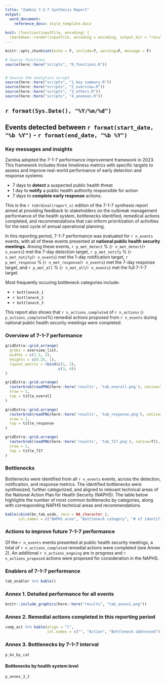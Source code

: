 ```yaml
---
title: "Zambia 7-1-7 Synthesis Report"
output: 
  word_document:
    reference_docx: style_template.docx
    
knit: (function(inputFile, encoding) {
  rmarkdown::render(inputFile, encoding = encoding, output_dir = "results") })
---
```


```r
knitr::opts_chunk$set(echo = F, include=T, warning=F, message = F)

# Source functions
source(here::here("scripts", "0_functions.R"))


# Source the analytics script
source(here::here("scripts", "1_key summary.R"))
source(here::here("scripts", "2_overview.R"))
source(here::here("scripts", "3_others.R"))
source(here::here("scripts", "4_annexes.R"))

```

## `r format(Sys.Date(), "%Y/%m/%d")`
## Events detected between `r format(start_date, "%b %Y")` - `r format(end_date, "%b %Y")`

### Key messages and insights


Zambia adopted the 7-1-7 performance improvement framework in 2023. This framework includes three timeliness metrics with specific targets to assess and improve real-world performance of early detection and response systems:

* 7 days to __detect__ a suspected public health threat
* 1 day to __notify__ a public health authority responsible for action
* 7 days to __complete early response__ actions.

This is the `r toOrdinal(report_n)` edition of the 7-1-7 synthesis report aimed at providing feedback to stakeholders on the outbreak management performance of the health system, bottlenecks identified, remedical actions completed, and recommendations that can inform prioritization of activities for the next cycle of annual operational planning.

In this reporting period, 7-1-7 performance was evaluated for `r n_events` events, with all of these events presented at __national public health security meetings__. Among these events, `r p_met_detect` % (`r n_met_detect`/`r n_events`) met the 7-day detection target, `r p_met_notify` % (`r n_met_notify`/`r n_events`) met the 1-day notification target, `r p_met_response` % (`r n_met_response`/`r n_events`) met the 7-day response target, and `r p_met_all` % (`r n_met_all`/`r n_events`) met the full 7-1-7 target.

Most frequently occuring bottleneck categories include:

* `r bottleneck_1`
* `r bottleneck_2`
* `r bottleneck_3`

This report also shows that `r n_actions_completed` of `r n_actions` (`r p_actions_completed`%) remedial actions proposed from `r n_events` during national public health security meetings were completed.

### Overview of 7-1-7 performance

```r
gridExtra::grid.arrange(
  grobs = overview_list,
  widths = c(1.5, 2),
  heights = c(0.25, 1),
  layout_matrix = rbind(c(1, 2),
                        c(3, 4))
)

```


```r
gridExtra::grid.arrange(
  rasterGrob(readPNG(here::here('results', 'tab_overall.png'), native=T)),
  nrow = 1,
  top = title_overall
)
```

```r
gridExtra::grid.arrange(
  rasterGrob(readPNG(here::here('results', 'tab_response.png'), native=T)),
  nrow = 1,
  top = title_response
)
```

```r
gridExtra::grid.arrange(
  rasterGrob(readPNG(here::here('results', 'tab_717.png'), native=T)),
  nrow = 1,
  top = title_717
)
```

\newpage

### Bottlenecks

Bottlenecks were identified from all `r n_events` events, across the detection, notification, and response metrics. The identified bottlenecks were synthesized, further categorized, and aligned to relevant technical areas of the National Action Plan for Health Security (NAPHS). The table below highlights the number of most common bottlenecks by categories, along with corresponding NAPHS technical areas and recommendations. 

```r
kable(cbind(bn_tab_wide, reco = NA_character_),
      col.names = c("NAPHS area", "Bottleneck category", "# of identified bottlenecks", "Recommendations"))

```
\newpage

### Actions to improve future 7-1-7 performance

Of the `r n_events` events presented at public health security meetings, a total of `r n_actions_completed` remedial actions were completed (see Annex 2). An additional `r n_actions_ongoing` are in progress and `r n_actions_proposed` actions were proposed for consideration in the NAPHS.



### Enablers of 7-1-7 performance

```r
tab_enabler %>% kable()

```

\newpage

### Annex 1. Detailed performance for all events

```r
knitr::include_graphics(here::here("results", "tab_annex1.png"))
```

\newpage

### Annex 2. Remedial actions completed in this reporting period

```r
comp_act %>% kable(align = "l", 
                   col.names = c("", "Action", "Bottleneck addressed"))
```
                   
\newpage

### Annex 3. Bottlenecks by 7-1-7 interval

```r
p_bn_by_cat
```

#### Bottlenecks by health system level

```r
p_annex_3_2
```
